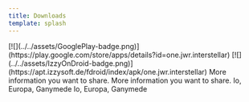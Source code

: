 ```yaml
---
title: Downloads
template: splash
---
```



<Tabs>
  <TabItem label="Android">
    <CardGrid>
      <Card title="App Stores" icon="open-book">
        [![](../../assets/GooglePlay-badge.png)](https://play.google.com/store/apps/details?id=one.jwr.interstellar)
        [![](../../assets/IzzyOnDroid-badge.png)](https://apt.izzysoft.de/fdroid/index/apk/one.jwr.interstellar)
      </Card>
      <Card title="Package Managers" icon="information">
        More information you want to share.
      </Card>
      <Card title="File Downloads" icon="information">
        More information you want to share.
      </Card>
    </CardGrid>
  </TabItem>
  <TabItem label="Linux">Io, Europa, Ganymede</TabItem>
  <TabItem label="Windows">Io, Europa, Ganymede</TabItem>
</Tabs>
